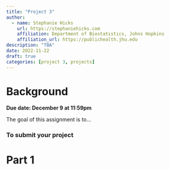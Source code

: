 ```yaml
---
title: "Project 3"
author: 
  - name: Stephanie Hicks
    url: https://stephaniehicks.com
    affiliation: Department of Biostatistics, Johns Hopkins
    affiliation_url: https://publichealth.jhu.edu
description: "TBA"
date: 2022-11-22
draft: true
categories: [project 3, projects]
---
```


# Background


**Due date: December 9 at 11:59pm**

The goal of this assignment is to... 

### To submit your project

# Part 1


